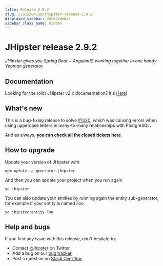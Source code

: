```yaml
---
title: Release 2.9.2
slug: /2015/04/29/jhipster-release-2.9.2
displayed_sidebar: docsSidebar
sidebar_class_name: hidden
---
```


JHipster release 2.9.2
==================

*JHipster gives you Spring Boot + AngularJS working together in one handy Yeoman generator.*

Documentation
----------

Looking for the (old) JHipster v2.x documentation? It's [Here](/documentation-archive)!

What's new
----------

This is a bug-fixing release to solve [#1420](https://github.com/jhipster/generator-jhipster/issues/1420), which was causing errors when using uppercase letters in many-to-many relationships with PostgreSQL.

And as always, __[you can check all the closed tickets here](https://github.com/jhipster/generator-jhipster/issues?q=milestone%3A2.9.2+is%3Aclosed)__.

How to upgrade
------------

Update your version of JHipster with:

```
npm update -g generator-jhipster
```

And then you can update your project when you run again

```
yo jhipster
```

You can also update your entities by running again the entity sub-generator, for example if your entity is named _Foo_

```
yo jhipster:entity Foo
```

Help and bugs
--------------

If you find any issue with this release, don't hesitate to:

- Contact [@jhipster](https://twitter.com/jhipster) on Twitter
- Add a bug on our [bug tracker](https://github.com/jhipster/generator-jhipster/issues?state=open)
- Post a question on [Stack Overflow](http://stackoverflow.com/tags/jhipster/info)
